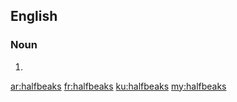 ==English==

===Noun===
{{head|en|plural}}

# {{plural of|halfbeak|lang=en|nocat=1}}

[[ar:halfbeaks]]
[[fr:halfbeaks]]
[[ku:halfbeaks]]
[[my:halfbeaks]]